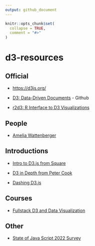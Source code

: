 ```yaml
---
output: github_document
---
```


<!-- README.md is generated from README.Rmd. Please edit that file -->

```r
knitr::opts_chunk$set(
  collapse = TRUE,
  comment = "#>"
)
```

# d3-resources

<!-- badges: start -->

<!-- badges: end -->

## Official

-   <https://d3js.org/>

-   [D3: Data-Driven Documents](https://github.com/d3/d3) - Github

-   [r2d3: R Interface to D3 Visualizations](https://rstudio.github.io/r2d3/index.html)

## People

-   [Amelia Wattenberger](https://wattenberger.com/)

## Introductions

-   [Intro to D3.js from Square](http://square.github.io/intro-to-d3/)

-   [D3 in Depth from Peter Cook](https://www.d3indepth.com/)

-   [Dashing D3.js](https://www.dashingd3js.com/)

## Courses

-   [Fullstack D3 and Data Visualization](https://www.newline.co/fullstack-d3)

## Other

-   [State of Java Script 2022 Survey](https://2022.stateofjs.com/en-US)

